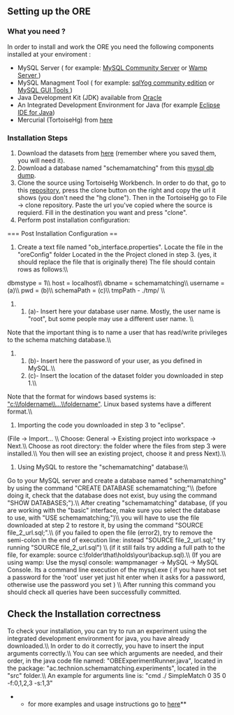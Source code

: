 == Setting up the ORE ==

=== What you need ? ===
In order to install and work the ORE you need the following components installed at your enviroment :
* MySQL Server ( for example: [[http://dev.mysql.com/downloads/mysql/|MySQL Community Server]] or [[http://www.wampserver.com/en/|Wamp Server ]]) 
* MySQL Managment Tool ( for example: [[http://code.google.com/p/sqlyog/|sqlYog community edition]] or [[http://dev.mysql.com/downloads/gui-tools/5.0.html|MySQL GUI Tools ]])
* Java Development Kit (JDK) available from [[http://www.oracle.com/technetwork/java/javase/downloads/index.html|Oracle]]
* An Integrated Development Environment for Java (for example [[http://www.eclipse.org/downloads/|Eclipse IDE for Java]])
* Mercurial (TortoiseHg) from [[http://tortoisehg.bitbucket.org/download/index.html|here]]

=== Installation Steps ===
# Download the datasets from [[https://bitbucket.org/tomers77/ontobuilder-research-environment/downloads/dataset.zip|here]] (remember where you saved them, you will need it).
# Download a database named "schemamatching" from this [[https://bitbucket.org/tomers77/ontobuilder-research-environment/downloads/schemamatching_02_04_13.sql|mysql db dump]]. 
# Clone the source using TortoiseHg Workbench. In order to do that, go to this [[https://bitbucket.org/tomers77/ontobuilder-research-environment/src|repository]], press the clone button on the right and copy the url it shows (you don't need the "hg clone"). Then in the TortoiseHg go to File -> clone repository. Paste the url you've copied where the source is requierd. Fill in the destination you want and press "clone". 
# Perform post installation configuration:

=== Post Installation Configuration ==

# Create a text file named "ob_interface.properties". Locate the file in the "oreConfig" folder Located in the the Project cloned in step 3. (yes, it should replace the file that is originally there) The file should contain rows as follows:\\
dbmstype = 1\\
host = localhost\\
dbname = schemamatching\\
username = (a)\\
pwd = (b)\\
schemaPath = (c)\\
tmpPath - ./tmp/ \\
## (a)- Insert here your database user name. Mostly, the user name is "root", but some people may use a different user name. \\
Note that the important thing is to name a user that has read/write privileges to the schema matching database.\\
## (b)- Insert here the password of your user, as you defined in MySQL.\\
## (c)- Insert the location of the dataset folder you downloaded in step 1.\\ 
Note that the format for windows based systems is: [["c:\\foldername\\...\\foldername"]]. Linux based systems have a different format.\\
# Importing the code you downloaded in step 3 to "eclipse".
(File -> Import… \\
Choose: General -> Existing project into workspace -> Next.\\
Choose as root directory: the folder where the files from step 3 were installed.\\
You then will see an existing project, choose it and press Next).\\
# Using MySQL to restore the "schemamatching" database:\\
Go to your MySQL server and create a database named " schemamatching" by using the command "CREATE DATABASE schemamatching;"\\ (before doing it, check that the database does not exist, buy using the command "SHOW DATABASES;").\\
After creating "schemamatching" database, (if you are working with the "basic" interface, make sure you select the database to use, with "USE schemamatching;")\\ you will have to use the file downloaded at step 2 to restore it, by using the command "SOURCE file_2_url.sql;".\\
(if you failed to open the file (error2), try to remove the semi-colon in the end of execution line: instead "SOURCE file_2_url.sql;" try running "SOURCE file_2_url.sql")
\\ 
(if it still fails try adding a full path to the file, for example: source c:\folder\that\holds\your\backup.sql).\\
(If you are using wamp: Use the mysql console: wampmanager -> MySQL -> MySQL Console.
Its a command line execution of the mysql.exe ( if you have not set a password for the 'root' user yet just hit enter when it asks for a password, otherwise use the password you set ) \\
After running this command you should check all queries have been successfully committed.
	

==Check the Installation correctness ==
To check your installation, you can try to run an experiment using the integrated development environment for java, you have already downloaded.\\
In order to do it correctly, you have to insert the input arguments correctly.\\
You can see which arguments are needed, and their order, in the java code file named: 
"OBEExperimentRunner.java", located in the package: "ac.technion.schemamatching.experiments", located in the "src" folder.\\
An example for arguments line is: "cmd ./ SimpleMatch 0 35 0 -f:0,1,2,3 -s:1,3"

**for more examples and usage instructions go to [[https://bitbucket.org/tomers77/ontobuilder-research-environment/wiki/Usage|here]]**